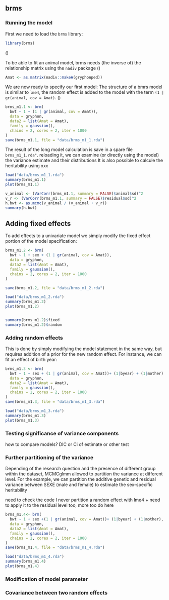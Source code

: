 ## brms

### Running the model

First we need to load the `brms` library:
```r
library(brms)
```
(<!--  May be add a sentence about brms and its link to stan ? -->)

To be able to fit an animal model, brms needs (the inverse of) the relationship matrix using the `nadiv` package (<!--  May be add a sentence about nadiv? -->)

```r
Amat <- as.matrix(nadiv::makeA(gryphonped))
```
We are now ready to specify our first model:
The structure of a bmrs model is similar to `lme4`, the random effect is added to the model with the term `(1 | gr(animal, cov = Amat)`. (<!-- more explanation-->)

```r
brms_m1.1 <- brm(
  bwt ~ 1 + (1 | gr(animal, cov = Amat)),
  data = gryphon,
  data2 = list(Amat = Amat),
  family = gaussian(),
  chains = 2, cores = 2, iter = 1000
)
save(brms_m1.1, file = "data/brms_m1_1.rda")
```

The result of the long model calculation is save in a spare file `brms_m1_1.rda"`.
reloading it, we can examine (or directly using the model) the variance estimate and their distributions
It is also possible to calcule the heritability using xxx

```r
load("data/brms_m1_1.rda")
summary(brms_m1.1)
plot(brms_m1.1)

v_animal <- (VarCorr(brms_m1.1, summary = FALSE)$animal$sd)^2
v_r <- (VarCorr(brms_m1.1, summary = FALSE)$residual$sd)^2
h.bwt <- as.mcmc(v_animal / (v_animal + v_r))
summary(h.bwt)
```

<!-- autocorrelation diagnostic -->



## Adding fixed effects

To add effects to a univariate model we simply modify the fixed effect portion of the model specification:

```r
brms_m1.2 <- brm(
  bwt ~ 1 + sex + (1 | gr(animal, cov = Amat)),
  data = gryphon,
  data2 = list(Amat = Amat),
  family = gaussian(),
  chains = 2, cores = 2, iter = 1000
)

save(brms_m1.2, file = "data/brms_m1_2.rda")
```

```r
load("data/brms_m1_2.rda")
summary(brms_m1.2)
plot(brms_m1.2)


summary(brms_m1.2)$fixed
summary(brms_m1.2)$random
```

### Adding random effects

This is done by simply modifying the model statement in the same way, but requires addition of a prior for the new random effect. For instance, we can fit an effect of birth year:


```r
brms_m1.3 <- brm(
  bwt ~ 1 + sex + (1 | gr(animal, cov = Amat))+ (1|byear) + (1|mother),
  data = gryphon,
  data2 = list(Amat = Amat),
  family = gaussian(),
  chains = 2, cores = 2, iter = 1000
)
save(brms_m1.3, file = "data/brms_m1_3.rda")
```

```r
load("data/brms_m1_3.rda")
summary(brms_m1.3)
plot(brms_m1.3)
```


### Testing significance of variance components

 how to compare models?  DIC or Ci of estimate or other test  


### Further partitioning of the variance

Depending of the research question and the presence of different group within the dataset, MCMCglmm allowed to partition the variance at different level. For the example, we can partition the additive genetic and residual variance between SEXE (male and female) to estimate the sex-specific heritability 

 need to check the code  I never partition a random effect with lme4 + need to apply it to the residual level too, more too do here

```r
brms_m1.4<- brm(
  bwt ~ 1 + sex +(1 | gr(animal, cov = Amat))+ (1|byear) + (1|mother),
  data = gryphon,
  data2 = list(Amat = Amat),
  family = gaussian(),
  chains = 2, cores = 2, iter = 1000
)
save(brms_m1.4, file = "data/brms_m1_4.rda")
```

```r
load("data/brms_m1_4.rda")
summary(brms_m1.4)
plot(brms_m1.4)
```


### Modification of model parameter

### Covariance between two random effects
